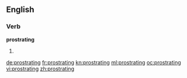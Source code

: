 ==English==

===Verb===
'''prostrating'''

# {{present participle of|prostrate}}

[[de:prostrating]]
[[fr:prostrating]]
[[kn:prostrating]]
[[ml:prostrating]]
[[oc:prostrating]]
[[vi:prostrating]]
[[zh:prostrating]]